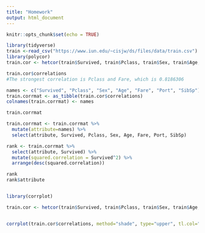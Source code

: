 ---
title: "Homework"
output: html_document
---

```{r setup, include=FALSE}
knitr::opts_chunk$set(echo = TRUE)
```



```{r}
library(tidyverse)
train <-read_csv("https://www.iun.edu/~cisjw/ds/files/data/train.csv")
library(polycor)
train.cor <- hetcor(train$Survived, train$Pclass, train$Sex, train$Age, train$Fare, train$Port, train$SibSp)

train.cor$correlations
#The strongest correlation is Pclass and Fare, which is 0.8186306

names <- c("Survived", "Pclass", "Sex", "Age", "Fare", "Port", "SibSp")
train.corrmat <- as_tibble(train.cor$correlations)
colnames(train.corrmat) <- names

train.corrmat

train.corrmat <- train.corrmat %>%
  mutate(attribute=names) %>%
  select(attribute, Survived, Pclass, Sex, Age, Fare, Port, SibSp)

rank <- train.corrmat %>%
  select(attribute, Survived) %>%
  mutate(squared.correlation = Survived^2) %>%
  arrange(desc(squared.correlation))

rank
rank$attribute


library(corrplot)

train.cor <- hetcor(train$Survived, train$Pclass, train$Sex, train$Age, train$Fare, train$Port, train$SibSp)


corrplot(train.cor$correlations, method="shade", type="upper", tl.col="black", tl.srt=45)


```

